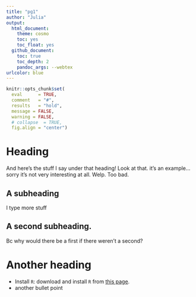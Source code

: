 ---
title: "pg1"
author: "Julia"
output:
  html_document:
    theme: cosmo
    toc: yes
    toc_float: yes
  github_document:
    toc: true
    toc_depth: 2
    pandoc_args: --webtex
urlcolor: blue
---

```{r knitr, echo=FALSE}
knitr::opts_chunk$set(
  eval      = TRUE,
  comment   = "#",
  results   = "hold",
  message = FALSE,
  warning = FALSE,
  # collapse  = TRUE,
  fig.align = "center")
```


# Heading

And here's the stuff I say under that heading! Look at that. it's an example... sorry it's not very interesting at all. Welp. Too bad.

## A subheading

I type more stuff

## A second subheading.

Bc why would there be a first if there weren't a second?

# Another heading
* Install `R`: download and install `R` from [this page](https://cran.r-project.org/).
* another bullet point
